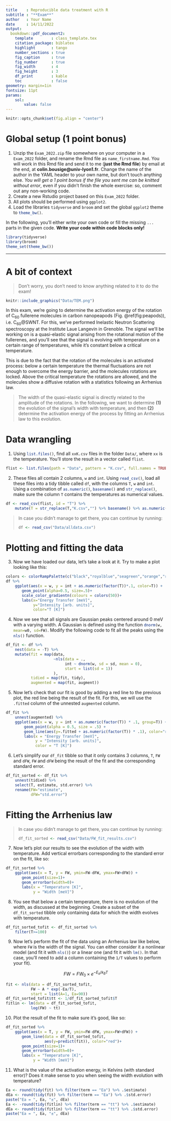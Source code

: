 ```yaml
---
title    : Reproducible data treatment with R
subtitle : "**Exam**"
author   : Your Name
date     : 14/11/2022
output: 
  bookdown::pdf_document2:
    template        : class_template.tex
    citation_package: biblatex
    highlight       : tango
    number_sections : true
    fig_caption     : true
    fig_number      : true
    fig_width       : 4
    fig_height      : 3
    df_print        : kable
    toc             : false
geometry: margin=1in
fontsize: 11pt
params:
    sol:
        value: false
---
```


```r
knitr::opts_chunk$set(fig.align = "center")
```

# Global setup (1 point bonus)

1. Unzip the `Exam_2022.zip` file somewhere on your computer in a `Exam_2022` folder, and rename the Rmd file as `name_firstname.Rmd`. You will work in this Rmd file and send it to me (**just the Rmd file**) by email at the end, at **colin.bousige@univ-lyon1.fr**. Change the name of the author in the YAML header to your own name, but don't touch anything else. *You will get a 1 point bonus if the file you sent me can be knitted without error*, even if you didn't finish the whole exercise: so, comment out any non-working code.
2. Create a new Rstudio project based on this `Exam_2022` folder.
3. All plots should be performed using `ggplot2`.
4. Load the libraries `tidyverse`{.R} and `broom`{.R} and set the global `ggplot2`{.R} theme to `theme_bw()`{.R}.

In the following, you'll either write your own code or  fill the missing `...` parts in the given code. **Write your code within code blocks only!**

```r
library(tidyverse)
library(broom)
theme_set(theme_bw())
```

---

# A bit of context 

> Don't worry, you don't need to know anything related to it to do the exam!

```r
knitr::include_graphics("Data/TEM.png")
```

In this exam, we're going to determine the activation energy of the rotation of C~60~ fullerene molecules in carbon nanopeapods (Fig. \@ref(fig:peapods)), i.e. C~60~\@SWNT.
For this, we've performed Inelastic Neutron Scattering spectroscopy at the Institute Laue Langevin in Grenoble.
The signal we'll be working on is a quasi-elastic signal arising from the rotational motion of the fullerenes, and you'll see that the signal is evolving with temperature on a certain range of temperatures, while it's constant below a critical temperature.

This is due to the fact that the rotation of the molecules is an activated process: below a certain temperature the thermal fluctuations are not enough to overcome the energy barrier, and the molecules rotations are locked. Above the critical temperature the rotations are allowed, and the molecules show a diffusive rotation with a statistics following an Arrhenius law.


> The width of the quasi-elastic signal is directly related to the amplitude of the rotations. In the following, we want to determine **(1)** the evolution of the signal's width with temperature, and then **(2)** determine the activation energy of the process by fitting an Arrhenius law to this evolution.

# Data wrangling

1. Using `list.files()`{.R}, find all `xxK.csv` files in the folder `Data/`, where `xx` is the temperature. You'll store the result in a vector called `flist`. 

```r
flist <- list.files(path = "Data", pattern = "K.csv", full.names = TRUE)
```

2. These files all contain 2 columns, `w` and `int`. Using `read_csv()`{.R}, load all these files into a tidy tibble called `df`, with the columns `T`, `w` and `int`. Using a combination of `as.numeric()`{.R}, `basename()`{.R} and `str_replace()`{.R}, make sure the column `T` contains the temperatures as numerical values.

```r
df <- read_csv(flist, id = "T") %>% 
    mutate(T = str_replace(T,"K.csv","") %>% basename() %>% as.numeric())
```

> In case you didn't manage to get there, you can continue by running:
> ```r
> df <- read_csv("Data/alldata.csv")
> ```

# Plotting and fitting the data

3. Now we have loaded our data, let's take a look at it. Try to make a plot looking like this:

```r
colors <- colorRampPalette(c("black","royalblue","seagreen","orange","red"))
df %>% 
    ggplot(aes(x = w, y = int + as.numeric(factor(T))*.1, color=T)) +
       geom_point(alpha=0.5, size=.5)+
       scale_color_gradientn(colours = colors(50))+
       labs(x="Energy Transfer [meV]",
            y="Intensity [arb. units]",
            color="T [K]")
```

4. Now we see that all signals are Gaussian peaks centered around 0 meV with a varying width. A Gaussian is defined using the function `dnorm(w, mean=w0, sd=FW)`{.R}. Modify the following code to fit all the peaks using the `nls()`{.R} function.

```r
df_fit <- df %>% 
    nest(data = -T) %>% 
    mutate(fit = map(data, 
                     ~nls(data = ., 
                          int ~ dnorm(w, sd = sd, mean = 0),
                          start = list(sd = 1))
                     ),
           tidied = map(fit, tidy),
           augmented = map(fit, augment))
```

5. Now let's check that our fit is good by adding a red line to the previous plot, the red line being the result of the fit. For this, we will use the `.fitted` column of the unnested `augmented` column. 

```r
df_fit %>% 
    unnest(augmented) %>% 
    ggplot(aes(x = w, y = int + as.numeric(factor(T)) * .1, group=T)) +
        geom_point(alpha = 0.5, size = .5) +
        geom_line(aes(y=.fitted + as.numeric(factor(T)) * .1), color="red") +
        labs(x = "Energy Transfer [meV]",
             y = "Intensity [arb. units]",
             color = "T [K]")
```

6. Let's simplify our `df_fit` tibble so that it only contains 3 columns, `T`, `FW` and `dFW`, `FW` and `dFW` being the result of the fit and the corresponding standard error.

```r
df_fit_sorted <- df_fit %>% 
    unnest(tidied) %>% 
    select(T, estimate, std.error) %>% 
    rename(FW="estimate", 
           dFW="std.error")
```


# Fitting the Arrhenius law

> In case you didn't manage to get there, you can continue by running:
> ```r
> df_fit_sorted <- read_csv("Data/FW_fit_results.csv")
> ```

7. Now let's plot our results to see the evolution of the width with temperature. Add vertical errorbars corresponding to the standard error on the fit, like so:

```r
df_fit_sorted %>% 
    ggplot(aes(x = T, y = FW, ymin=FW-dFW, ymax=FW+dFW)) +
       geom_point(size=1)+
       geom_errorbar(width=0)+
       labs(x = "Temperature [K]",
            y = "Width [meV]")
```

8. You see that below a certain temperature, there is no evolution of the width, as discussed at the beginning. Create a subset of the `df_fit_sorted` tibble only containing data for which the width evolves with temperature.

```r
df_fit_sorted_tofit <- df_fit_sorted %>% 
    filter(T>=100)
```

9. Now let's perform the fit of the data using an Arrhenius law like below, where `FW` is the width of the signal. You can either consider it a nonlinear model (and fit it with `nls()`{.R}) or a linear one (and fit it with `lm()`{.R}. In that case, you'll need to add a column containing the `1/T` values to perform your fit).

$$
FW = FW_0 \times e^{-E_a/k_BT}
$$

```r
fit <- nls(data = df_fit_sorted_tofit,
           FW ~ A * exp(-Ea/T),
           start = list(A=1, Ea=90))
df_fit_sorted_tofit$tt <- 1/df_fit_sorted_tofit$T
fitlin <- lm(data = df_fit_sorted_tofit,
           log(FW) ~ tt)
```

10. Plot the result of the fit to make sure it's good, like so:

```r
df_fit_sorted %>% 
    ggplot(aes(x = T, y = FW, ymin=FW-dFW, ymax=FW+dFW)) +
       geom_line(data = df_fit_sorted_tofit,
                 aes(y=predict(fit)), color="red")+
       geom_point(size=1)+
       geom_errorbar(width=0)+
       labs(x = "Temperature [K]",
            y = "Width [meV]")
```

11. What is the value of the activation energy, in Kelvins (with standard error)? Does it make sense to you when seeing the width evolution with temperature?

```r
Ea <- round(tidy(fit) %>% filter(term == "Ea") %>% .$estimate)
dEa <- round(tidy(fit) %>% filter(term == "Ea") %>% .$std.error)
paste("Ea = ", Ea, "±", dEa)
Ea <- -round(tidy(fitlin) %>% filter(term == "tt") %>% .$estimate)
dEa <- round(tidy(fitlin) %>% filter(term == "tt") %>% .$std.error)
paste("Ea = ", Ea, "±", dEa)
```
